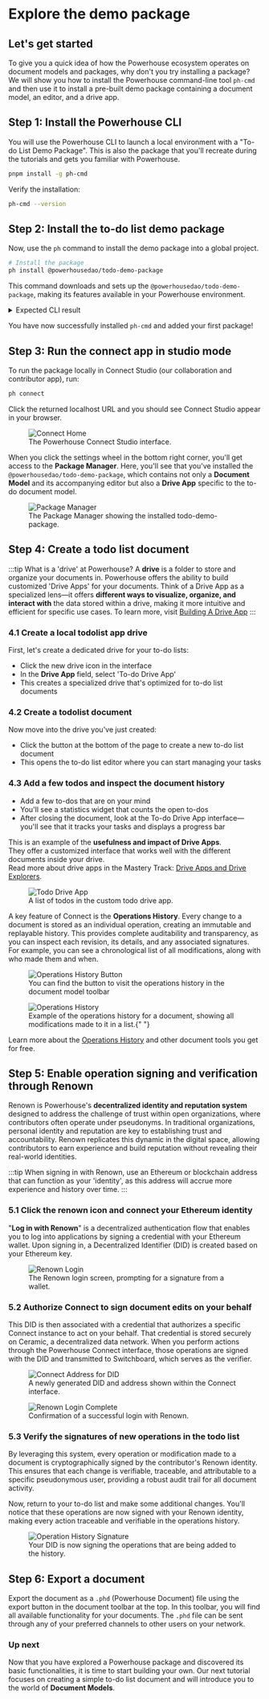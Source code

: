 # Explore the demo package

## Let's get started

To give you a quick idea of how the Powerhouse ecosystem operates on document models and packages, why don't you try installing a package?
We will show you how to install the Powerhouse command-line tool `ph-cmd` and then use it to install a pre-built demo package containing a document model, an editor, and a drive app.

## Step 1: Install the Powerhouse CLI

You will use the Powerhouse CLI to launch a local environment with a "To-do List Demo Package".
This is also the package that you'll recreate during the tutorials and gets you familiar with Powerhouse.

```bash
pnpm install -g ph-cmd
```

Verify the installation:

```bash
ph-cmd --version
```

## Step 2: Install the to-do list demo package

Now, use the `ph` command to install the demo package into a global project.

```bash
# Install the package
ph install @powerhousedao/todo-demo-package
```

This command downloads and sets up the `@powerhousedao/todo-demo-package`, making its features available in your Powerhouse environment.

<details>
<summary>Expected CLI result</summary>

```bash
    installing dependencies 📦 ...
     WARN  19 deprecated subdependencies found: @esbuild-kit/core-utils@3.3.2, @esbuild-kit/esm-loader@2.6.5, @npmcli/move-file@1.1.2, @paulmillr/qr@0.2.1, are-we-there-yet@3.0.1, gauge@4.0.4, glob@7.2.3, graphql-language-service-interface@2.10.2, graphql-language-service-parser@1.10.4, graphql-language-service-types@1.8.7, graphql-language-service-utils@2.7.1, inflight@1.0.6, multibase@4.0.6, multicodec@3.2.1, node-domexception@1.0.0, npmlog@6.0.2, rimraf@2.7.1, rimraf@3.0.2, sudo-prompt@8.2.5
    Packages: +1
    +
    Progress: resolved 2277, reused 2106, downloaded 1, added 1, done
     WARN  Issues with peer dependencies found
    .
    ├─┬ @powerhousedao/reactor-browser 3.1.0
    │ └─┬ @powerhousedao/analytics-engine-browser 0.6.0
    │   └── ✕ unmet peer @powerhousedao/analytics-engine-knex@0.5.1: found 0.6.0
    ├─┬ @types/react-dom 19.1.6
    │ └── ✕ unmet peer @types/react@^19.0.0: found 18.3.23
    └─┬ react-native 0.80.0
    ├── ✕ unmet peer @types/react@^19.1.0: found 18.3.23
    ├── ✕ unmet peer react@^19.1.0: found 18.3.1
    └─┬ @react-native/virtualized-lists 0.80.0
        └── ✕ unmet peer @types/react@^19.0.0: found 18.3.23

    dependencies:
    + @powerhousedao/todo-demo-package 1.1.1

    ╭ Warning ───────────────────────────────────────────────────────────────────────────────────────────────╮
    │                                                                                                        │
    │   Ignored build scripts: @acaldas/graphql-codegen-typescript-validation-schema, @apollo/protobufjs,    │
    │   @datadog/pprof, @ipshipyard/node-datachannel, @parcel/watcher, @prisma/client, @prisma/engines,      │
    │   @tailwindcss/oxide, bufferutil, esbuild, keccak, prisma, sqlite3, utf-8-validate.                    │
    │   Run "pnpm approve-builds" to pick which dependencies should be allowed to run scripts.               │
    │                                                                                                        │
    ╰────────────────────────────────────────────────────────────────────────────────────────────────────────╯

    Done in 6s using pnpm v10.9.0
    Dependency installed successfully 🎉
    ⚙️ Updating powerhouse config file...
    Config file updated successfully 🎉
```

</details>

You have now successfully installed `ph-cmd` and added your first package!

## Step 3: Run the connect app in studio mode

To run the package locally in Connect Studio (our collaboration and contributor app), run:

```bash
ph connect
```

Click the returned localhost URL and you should see Connect Studio appear in your browser.

<figure className="image-container">
  <img src={require("./images/Connect.png").default} alt="Connect Home" />
  <figcaption>The Powerhouse Connect Studio interface.</figcaption>
</figure>

When you click the settings wheel in the bottom right corner, you'll get access to the **Package Manager**.
Here, you'll see that you've installed the `@powerhousedao/todo-demo-package`, which contains not only a **Document Model** and its accompanying editor but also a **Drive App** specific to the to-do document model.

<figure className="image-container">
  <img
    src={require("./images/Packagemanager.png").default}
    alt="Package Manager"
  />
  <figcaption>
    The Package Manager showing the installed todo-demo-package.
  </figcaption>
</figure>

## Step 4: Create a todo list document

:::tip What is a 'drive' at Powerhouse?
A **drive** is a folder to store and organize your documents in. Powerhouse offers the ability to build customized 'Drive Apps' for your documents. Think of a Drive App as a specialized lens—it offers **different ways to visualize, organize, and interact with** the data stored within a drive, making it more intuitive and efficient for specific use cases. To learn more, visit [Building A Drive App](/academy/MasteryTrack/BuildingUserExperiences/BuildingADriveExplorer)
:::

### 4.1 Create a local todolist app drive

First, let's create a dedicated drive for your to-do lists:

- Click the new drive icon in the interface
- In the **Drive App** field, select 'To-do Drive App'
- This creates a specialized drive that's optimized for to-do list documents

### 4.2 Create a todolist document

Now move into the drive you've just created:

- Click the button at the bottom of the page to create a new to-do list document
- This opens the to-do list editor where you can start managing your tasks

### 4.3 Add a few todos and inspect the document history

- Add a few to-dos that are on your mind
- You'll see a statistics widget that counts the open to-dos
- After closing the document, look at the To-do Drive App interface—you'll see that it tracks your tasks and displays a progress bar

This is an example of the **usefulness and impact of Drive Apps**.   
They offer a customized interface that works well with the different documents inside your drive.    
Read more about drive apps in the Mastery Track: [Drive Apps and Drive Explorers](/academy/MasteryTrack/BuildingUserExperiences/BuildingADriveExplorer).

<figure className="image-container">
  <img
    src={require("./images/TodoDriveApp.png").default}
    alt="Todo Drive App"
  />
  <figcaption>A list of todos in the custom todo drive app.</figcaption>
</figure>

A key feature of Connect is the **Operations History**. Every change to a document is stored as an individual operation, creating an immutable and replayable history. This provides complete auditability and transparency, as you can inspect each revision, its details, and any associated signatures. For example, you can see a chronological list of all modifications, along with who made them and when.

<figure className="image-container">
  <img
    src={require("./images/OperationsHistoryButton.png").default}
    alt="Operations History Button"
  />
  <figcaption>
You can find the button to visit the operations history in the document model toolbar
  </figcaption>
</figure>

<figure className="image-container">
  <img
    src={require("./images/OperationsHistory.png").default}
    alt="Operations History"
  />
  <figcaption>
    Example of the operations history for a document, showing all modifications
    made to it in a list.{" "}
  </figcaption>
</figure>

Learn more about the [Operations History](../MasteryTrack/BuildingUserExperiences/DocumentTools/OperationHistory) and other document tools you get for free.

## Step 5: Enable operation signing and verification through Renown

Renown is Powerhouse's **decentralized identity and reputation system** designed to address the challenge of trust within open organizations, where contributors often operate under pseudonyms. In traditional organizations, personal identity and reputation are key to establishing trust and accountability. Renown replicates this dynamic in the digital space, allowing contributors to earn experience and build reputation without revealing their real-world identities.

:::tip
When signing in with Renown, use an Ethereum or blockchain address that can function as your 'identity', as this address will accrue more experience and history over time.
:::

### 5.1 Click the renown icon and connect your Ethereum identity

"**Log in with Renown**" is a decentralized authentication flow that enables you to log into applications by signing a credential with your Ethereum wallet. Upon signing in, a Decentralized Identifier (DID) is created based on your Ethereum key.

<figure className="image-container">
  <img src={require("./images/RenownLogin.png").default} alt="Renown Login" />
  <figcaption>
    The Renown login screen, prompting for a signature from a wallet.
  </figcaption>
</figure>

### 5.2 Authorize Connect to sign document edits on your behalf

This DID is then associated with a credential that authorizes a specific Connect instance to act on your behalf. That credential is stored securely on Ceramic, a decentralized data network. When you perform actions through the Powerhouse Connect interface, those operations are signed with the DID and transmitted to Switchboard, which serves as the verifier.

<figure className="image-container">
  <img
    src={require("./images/ConnectAddress.png").default}
    alt="Connect Address for DID"
  />
  <figcaption>
    A newly generated DID and address shown within the Connect interface.
  </figcaption>
</figure>

<figure className="image-container">
  <img
    src={require("./images/LoginComplete.png").default}
    alt="Renown Login Complete"
  />
  <figcaption>Confirmation of a successful login with Renown.</figcaption>
</figure>

### 5.3 Verify the signatures of new operations in the todo list

By leveraging this system, every operation or modification made to a document is cryptographically signed by the contributor's Renown identity. This ensures that each change is verifiable, traceable, and attributable to a specific pseudonymous user, providing a robust audit trail for all document activity.

Now, return to your to-do list and make some additional changes. You'll notice that these operations are now signed with your Renown identity, making every action traceable and verifiable in the operations history.

<figure className="image-container">
  <img
    src={require("./images/OperationsHistorySignature.png").default}
    alt="Operation History Signature"
  />
  <figcaption>
    Your DID is now signing the operations that are being added to the history.
  </figcaption>
</figure>

## Step 6: Export a document

Export the document as a `.phd` (Powerhouse Document) file using the export button in the document toolbar at the top. In this toolbar, you will find all available functionality for your documents. The `.phd` file can be sent through any of your preferred channels to other users on your network.

### Up next

Now that you have explored a Powerhouse package and discovered its basic functionalities, it is time to start building your own.
Our next tutorial focuses on creating a simple to-do list document and will introduce you to the world of **Document Models**.
